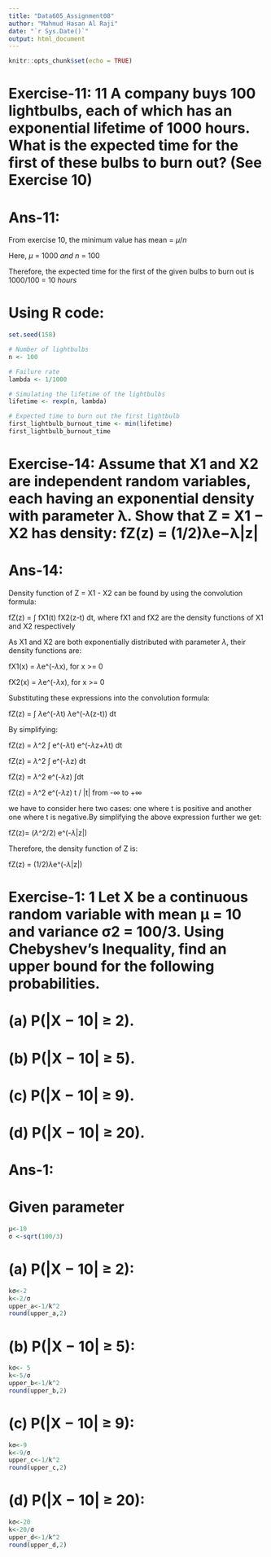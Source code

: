 ---
title: "Data605_Assignment08"
author: "Mahmud Hasan Al Raji"
date: "`r Sys.Date()`"
output: html_document
---

```{r setup, include=FALSE}
knitr::opts_chunk$set(echo = TRUE)
```

# Exercise-11: 11 A company buys 100 lightbulbs, each of which has an exponential lifetime of 1000 hours. What is the expected time for the first of these bulbs to burn out? (See Exercise 10)

# Ans-11:

From exercise 10, the minimum value has mean = $\mu$/$n$

Here, $\mu$ $=$ $1000$ $and$ $n$ $=$ $100$

Therefore, the expected time for the first of the given bulbs to burn out is $1000$/$100$ $=$ $10$ $hours$

# Using R code:
```{r }
set.seed(158)

# Number of lightbulbs
n <- 100 

# Failure rate
lambda <- 1/1000   

# Simulating the lifetime of the lightbulbs
lifetime <- rexp(n, lambda)

# Expected time to burn out the first lightbulb 
first_lightbulb_burnout_time <- min(lifetime)
first_lightbulb_burnout_time 
```

# Exercise-14: Assume that X1 and X2 are independent random variables, each having an exponential density with parameter λ. Show that Z = X1 − X2 has density: fZ(z) = (1/2)λe−λ|z|

# Ans-14:

Density function of Z = X1 - X2 can be found by using the convolution formula:

fZ(z) = $\int$ fX1(t) fX2(z-t) dt, where fX1 and fX2 are the density functions of X1 and X2 respectively

As X1 and X2 are both exponentially distributed with parameter $\lambda$, their density functions are:

fX1(x) = $\lambda$e^(-$\lambda$x), for x >= 0

fX2(x) = $\lambda$e^(-$\lambda$x), for x >= 0

Substituting these expressions into the convolution formula: 

fZ(z) = $\int$ $\lambda$e^(-$\lambda$t) $\lambda$e^(-$\lambda$(z-t)) dt

By simplifying:

fZ(z) = $\lambda$^2 $\int$ e^(-$\lambda$t) e^(-$\lambda$z+$\lambda$t) dt

fZ(z) = $\lambda$^2 $\int$ e^(-$\lambda$z) dt

fZ(z) = $\lambda$^2 e^(-$\lambda$z) $\int$dt

fZ(z) = $\lambda$^2 e^(-$\lambda$z) t / |t| from -$\infty$ to +$\infty$

we have to consider here two cases: one where t is positive and another one where t is negative.By simplifying the above expression further we get:

fZ(z)= ($\lambda$^2/2) e^(-$\lambda$|z|)

Therefore, the density function of Z is:

fZ(z) = (1/2)$\lambda$e^(-$\lambda$|z|)


# Exercise-1: 1 Let X be a continuous random variable with mean µ = 10 and variance σ2 = 100/3. Using Chebyshev’s Inequality, find an upper bound for the following probabilities.
# (a) P(|X − 10| ≥ 2).  
# (b) P(|X − 10| ≥ 5). 
# (c) P(|X − 10| ≥ 9).  
# (d) P(|X − 10| ≥ 20).

# Ans-1:

# Given parameter
```{r}
µ<-10
σ <-sqrt(100/3)
```

# (a) P(|X − 10| ≥ 2):
```{r }
kσ<-2
k<-2/σ
upper_a<-1/k^2
round(upper_a,2)
```

# (b) P(|X − 10| ≥ 5): 
```{r}
kσ<- 5
k<-5/σ
upper_b<-1/k^2
round(upper_b,2)
```


# (c) P(|X − 10| ≥ 9):
```{r}
kσ<-9
k<-9/σ
upper_c<-1/k^2
round(upper_c,2)

```


# (d) P(|X − 10| ≥ 20): 
```{r}
kσ<-20
k<-20/σ
upper_d<-1/k^2
round(upper_d,2)
```



